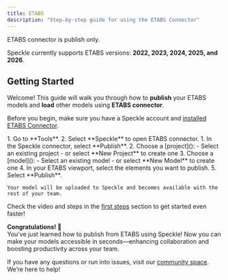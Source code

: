 ```yaml
---
title: ETABS  
description: "Step-by-step guide for using the ETABS Connector"
---
```

<Note>ETABS connector is publish only.</Note>

<Info>Speckle currently supports ETABS versions: **2022, 2023, 2024, 2025, and 2026**.</Info>

## Getting Started

Welcome! This guide will walk you through how to **publish** your ETABS models and **load** other models using **ETABS connector**.

<Note> Before you begin, make sure you have a Speckle account and [installed ETABS Connector](http://localhost:3000/connectors/installation).</Note>

<Steps>
  <Step title="Open ETABS connector">
    1. Go to **Tools**.
    2. Select **Speckle** to open ETABS connector.
  </Step>

  <Step title="Publish to Speckle">
    1. In the Speckle connector, select **Publish**.
    2. Choose a [project]():
        - Select an existing project
        - or select **New Project** to create one
    3. Choose a [model]():
        - Select an existing model
        - or select **New Model** to create one
    4. In your ETABS viewport, select the elements you want to publish.
    5. Select **Publish**.
    
    Your model will be uploaded to Speckle and becomes available with the rest of your team.
  </Step>
</Steps>

<Tip> Check the video and steps in the [first steps](/get-started/quickstart.mdx) section to get started even faster!</Tip>

**Congratulations! 🥳**  
You've just learned how to publish from ETABS using Speckle! Now you can make your models accessible in seconds—enhancing collaboration and boosting productivity across your team.

<Info> If you have any questions or run into issues, visit our [community space](https://speckle.community/). We’re here to help!</Info>


<LearnMore />
